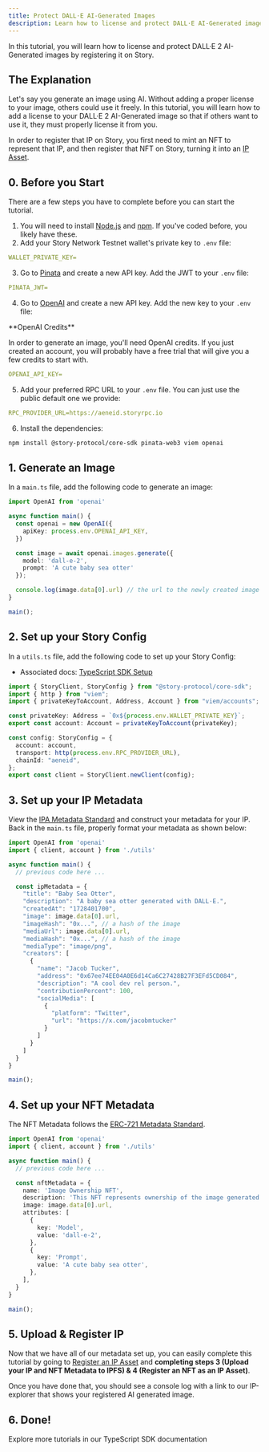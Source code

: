 ```yaml
---
title: Protect DALL·E AI-Generated Images
description: Learn how to license and protect DALL·E AI-Generated images on Story.
---
```


In this tutorial, you will learn how to license and protect DALL·E 2 AI-Generated images by registering it on Story.

## The Explanation

Let's say you generate an image using AI. Without adding a proper license to your image, others could use it freely. In this tutorial, you will learn how to add a license to your DALL·E 2 AI-Generated image so that if others want to use it, they must properly license it from you.

In order to register that IP on Story, you first need to mint an NFT to represent that IP, and then register that NFT on Story, turning it into an [IP Asset](/developers/ip-asset).

## 0. Before you Start

There are a few steps you have to complete before you can start the tutorial.

1. You will need to install [Node.js](https://nodejs.org/en/download) and [npm](https://docs.npmjs.com/downloading-and-installing-node-js-and-npm). If you've coded before, you likely have these.
2. Add your Story Network Testnet wallet's private key to `.env` file:

```yaml .env
WALLET_PRIVATE_KEY=
```

3. Go to [Pinata](https://pinata.cloud/) and create a new API key. Add the JWT to your `.env` file:

```yaml .env
PINATA_JWT=
```

4. Go to [OpenAI](https://platform.openai.com/settings/organization/api-keys) and create a new API key. Add the new key to your `.env` file:

<Warning>
**OpenAI Credits**

In order to generate an image, you'll need OpenAI credits. If you just created an account, you will probably have a free trial that will give you a few credits to start with.
</Warning>

```yaml .env
OPENAI_API_KEY=
```

5. Add your preferred RPC URL to your `.env` file. You can just use the public default one we provide:

```yaml .env
RPC_PROVIDER_URL=https://aeneid.storyrpc.io
```

6. Install the dependencies:

```bash Terminal
npm install @story-protocol/core-sdk pinata-web3 viem openai
```

## 1. Generate an Image

In a `main.ts` file, add the following code to generate an image:

```typescript main.ts
import OpenAI from 'openai'

async function main() {
  const openai = new OpenAI({
    apiKey: process.env.OPENAI_API_KEY,
  })

  const image = await openai.images.generate({ 
    model: 'dall-e-2', 
    prompt: 'A cute baby sea otter' 
  });

  console.log(image.data[0].url) // the url to the newly created image 
}

main();
```

## 2. Set up your Story Config

In a `utils.ts` file, add the following code to set up your Story Config:

* Associated docs: [TypeScript SDK Setup](/developers/typescript-sdk/typescript-sdk-setup)

```typescript utils.ts
import { StoryClient, StoryConfig } from "@story-protocol/core-sdk";
import { http } from "viem";
import { privateKeyToAccount, Address, Account } from "viem/accounts";

const privateKey: Address = `0x${process.env.WALLET_PRIVATE_KEY}`;
export const account: Account = privateKeyToAccount(privateKey);

const config: StoryConfig = {
  account: account,
  transport: http(process.env.RPC_PROVIDER_URL),
  chainId: "aeneid",
};
export const client = StoryClient.newClient(config);
```

## 3. Set up your IP Metadata

View the [IPA Metadata Standard](/developers/ipa-metadata-standard) and construct your metadata for your IP. Back in the `main.ts` file, properly format your metadata as shown below:

```typescript main.ts
import OpenAI from 'openai'
import { client, account } from './utils'

async function main() {
  // previous code here ...

  const ipMetadata = {
    "title": "Baby Sea Otter",
    "description": "A baby sea otter generated with DALL·E.",
    "createdAt": "1728401700",
    "image": image.data[0].url,
    "imageHash": "0x...", // a hash of the image
    "mediaUrl": image.data[0].url,
    "mediaHash": "0x...", // a hash of the image
    "mediaType": "image/png",
    "creators": [
      {
        "name": "Jacob Tucker",
        "address": "0x67ee74EE04A0E6d14Ca6C27428B27F3EFd5CD084",
        "description": "A cool dev rel person.",
        "contributionPercent": 100,
        "socialMedia": [
          {
            "platform": "Twitter",
            "url": "https://x.com/jacobmtucker"
          }
        ]
      }
    ]
  }
}

main();
```

## 4. Set up your NFT Metadata

The NFT Metadata follows the [ERC-721 Metadata Standard](https://eips.ethereum.org/EIPS/eip-721).

```typescript main.ts
import OpenAI from 'openai'
import { client, account } from './utils'

async function main() {
  // previous code here ...

  const nftMetadata = {
    name: 'Image Ownership NFT',
    description: 'This NFT represents ownership of the image generated by Dall-E 2',
    image: image.data[0].url,
    attributes: [
      {
        key: 'Model',
        value: 'dall-e-2',
      },
      {
        key: 'Prompt',
        value: 'A cute baby sea otter',
      },
    ],
  } 
}

main();
```

## 5. Upload & Register IP

Now that we have all of our metadata set up, you can easily complete this tutorial by going to [Register an IP Asset](/developers/register-an-ip-asset#3-optional-upload-your-ip-and-nft-metadata-to-ipfs) and **completing steps 3 (Upload your IP and NFT Metadata to IPFS) & 4 (Register an NFT as an IP Asset)**.

Once you have done that, you should see a console log with a link to our IP-explorer that shows your registered AI generated image.

## 6. Done!

<CardGroup cols={1}>
  <Card
    title="Learn More"
    href="/developers/typescript-sdk"
    icon="book-open"
    iconType="solid"
  >
    Explore more tutorials in our TypeScript SDK documentation
  </Card>
</CardGroup>
